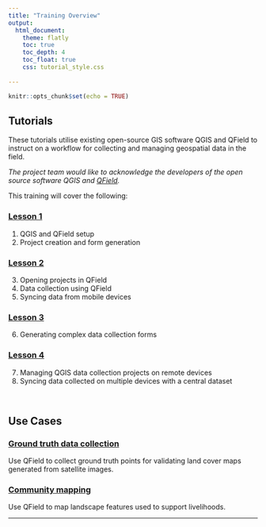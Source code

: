 ```yaml
---
title: "Training Overview"
output: 
  html_document:
    theme: flatly
    toc: true
    toc_depth: 4
    toc_float: true
    css: tutorial_style.css
    
---
```


```r
knitr::opts_chunk$set(echo = TRUE)
```

## Tutorials

These tutorials utilise existing open-source GIS software QGIS and QField to instruct on a workflow for collecting and managing geospatial data in the field. 

*The project team would like to acknowledge the developers of the open source software QGIS and [QField](https://qfield.org).*

This training will cover the following:

### [Lesson 1](lesson_1.html)

1. QGIS and QField setup 
2. Project creation and form generation

### [Lesson 2](lesson_2.html)

3. Opening projects in QField
4. Data collection using QField
5. Syncing data from mobile devices

### [Lesson 3](lesson_3.html)

6. Generating complex data collection forms

### [Lesson 4](lesson_4.html)

7. Managing QGIS data collection projects on remote devices
8. Syncing data collected on multiple devices with a central dataset

<br>

## Use Cases

### [Ground truth data collection](usecase_groundtruth.html)

Use QField to collect ground truth points for validating land cover maps generated from satellite images.

### [Community mapping](usecase_communitymap.html)

Use QField to map landscape features used to support livelihoods.

<div class="tocify-extend-page" data-unique="tocify-extend-page" style="height: 0;"></div>
<footer>
<p><hr></p>
</footer>
